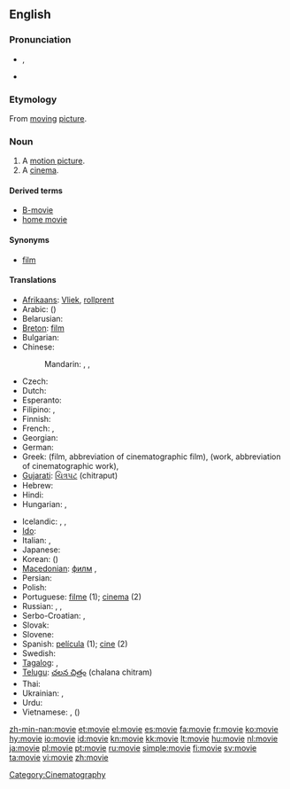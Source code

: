 ==English==

===Pronunciation===
* {{IPA|/ˈmuːvi/}}, {{SAMPA|/'mu:vi/}}
* {{audio|en-us-movie.ogg|Audio (US)}}
*: {{rhymes|uːvi}}

===Etymology===
From [[moving]] [[picture]].

===Noun===
{{en-noun}}

# A [[motion picture]].
# A [[cinema]].

====Derived terms====
* [[B-movie]]
* [[home movie]]

====Synonyms====
* [[film]]

====Translations====
{{trans-top|motion picture}}
* [[Afrikaans]]: [[Vliek]], [[rollprent]]
* Arabic: {{t|ar|فيلم|m|tr=film|sc=Arab}} ({{t|ar|أفلام|m|p|tr='aflaam|sc=Arab}})
* Belarusian: {{t|be|фільм|m|tr=fil’m|sc=Cyrl}}
* [[Breton]]: [[film]] {{m}}
* Bulgarian: {{t|bg|филм|m|tr=film|sc=Cyrl}}
* Chinese:
*: Mandarin: {{t|zh|電影|sc=Hani}},  {{t|zh|电影|tr=diànyǐng|sc=Hani}},  {{t|zh|影片|tr=yǐngpiàn|sc=Hani}}
* Czech: {{t+|cs|film|m}}
* Dutch: {{t+|nl|film|m}}
* Esperanto: {{t-|eo|filmo|xs=Esperanto}}
* Filipino: {{tø|fil|pelikula}},  {{tø|fil|sine}}
* Finnish: {{t+|fi|elokuva}}
* French: {{t+|fr|cinéma|m}}, {{t+|fr|film|m}}
* Georgian: {{t|ka|ფილმი|tr=p‘ilmi|sc=Geor}}
* German: {{t+|de|Film|m}}
* Greek: {{t|el|ταινία|f|tr=tenía}} (film, abbreviation of cinematographic film), {{t|el|έργο|n|tr=érɣo}} (work, abbreviation of cinematographic work), {{t|el|φιλμ|n|tr=film}}
* [[Gujarati]]: [[ચિત્રપટ]] (chitraput)
* Hebrew: {{t|he|סרט|m|tr=seret|sc=Hebr}}
* Hindi: {{t|hi|फ़िल्म|tr=film|sc=Deva}}
* Hungarian: {{t+|hu|film}}, {{t+|hu|mozi}}
{{trans-mid}}
* Icelandic: {{t+|is|bíómynd|f}}, {{t+|is|mynd|f}}, {{t+|is|kvikmynd|f}}
* [[Ido]]: {{t+|io|filmo|xs=Ido}}
* Italian: {{t+|it|cinema|m}}, {{t+|it|film|m}}
* Japanese: {{t|ja|映画|tr=えいが, eiga|sc=Jpan}}
* Korean: {{t|ko|영화|tr=yeonghwa|sc=Kore}} ({{t|ko|映畫|sc=Kore}})
* [[Macedonian]]: [[филм]] {{m}},  {{t|mk|филм|m|tr=film|sc=Cyrl}}
* Persian: {{t|fa|فیلم|tr=film|sc=fa-Arab}}
* Polish: {{t+|pl|film|m}}
* Portuguese: [[filme]] {{m}} (1); [[cinema]] {{m}} (2)
* Russian: {{t|ru|фильм|m|tr=fil’m|sc=Cyrl}},  {{t|ru|кино|n|tr=kinó|sc=Cyrl}} {{indeclinable}},  {{t|ru|кинофильм|m|tr=konofíl'm|sc=Cyrl}}
* Serbo-Croatian: {{t|sh|филм|m|sc=Cyrl}},  {{t|sh|film|m}}
* Slovak: {{t-|sk|film|m}}
* Slovene: {{t|sl|film|m}}
* Spanish: [[película]] {{f}} (1); [[cine]] {{m}} (2)
* Swedish: {{t+|sv|bio|c}}
* [[Tagalog]]: {{t|tl|pelikula|xs=Tagalog}},  {{t-|tl|sine|xs=Tagalog}}
* [[Telugu]]: [[చలన చిత్రం]] (chalana chitram)
* Thai: {{t|th|ฟิล์ม|tr=film|sc=Thai}}
* Ukrainian: {{t|uk|фільм|m|tr=fil’m|sc=Cyrl}},  {{t|uk|кіно|n|tr=kinó|sc=Cyrl}}
* Urdu: {{t|ur|فلم|tr=film|sc=ur-Arab}}
* Vietnamese: {{t|vi|phim}},  {{t|vi|điện ảnh}} ({{t|vi|電影}})
{{trans-bottom}}

[[Category:Cinematography]]

[[zh-min-nan:movie]]
[[et:movie]]
[[el:movie]]
[[es:movie]]
[[fa:movie]]
[[fr:movie]]
[[ko:movie]]
[[hy:movie]]
[[io:movie]]
[[id:movie]]
[[kn:movie]]
[[kk:movie]]
[[lt:movie]]
[[hu:movie]]
[[nl:movie]]
[[ja:movie]]
[[pl:movie]]
[[pt:movie]]
[[ru:movie]]
[[simple:movie]]
[[fi:movie]]
[[sv:movie]]
[[ta:movie]]
[[vi:movie]]
[[zh:movie]]